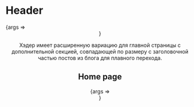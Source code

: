 
<Meta title="Header" component={Header} />

# Header

<Canvas>
  <Story name="Basic" args={{ isHome: false }}>
    {args => <Header {...args} />}
  </Story>
</Canvas>

Хэдер имеет расширенную вариацию для главной страницы с дополнительной секцией, совпадающей по размеру с заголовочной частью постов из блога для плавного перехода.

<ArgsTable story="." />

## Home page

<Canvas>
  <Story name="Home page" args={{ isHome: true }}>
    {args => <Header {...args} />}
  </Story>
</Canvas>
